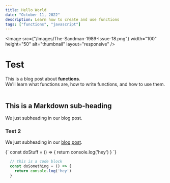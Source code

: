 ```yaml
---
title: Hello World
date: "October 11, 2022"
description: Learn how to create and use functions
tags: ["functions", "javascript"]
---
```



<Image src={"/images/The-Sandman-1989-Issue-18.png"} width="100" height="50" alt="thumbnail" layout="responsive" />


# Test

<div>
  This is a blog post about <strong>functions</strong>. <br />
  We'll learn what functions are, how to write functions, and how to use them.
</div>

<br />

## This is a Markdown sub-heading

We just subheading in our blog post.

### Test 2

We just subheading in our [blog post](/blog).

<SyntaxHighlighter language="javascript">
  {`
    const doStuff = () => {
      return console.log('hey')
    }
  `}
</SyntaxHighlighter>

```js
  // this is a code block
  const doSomething = () => {
    return console.log('hey')
  }
```
